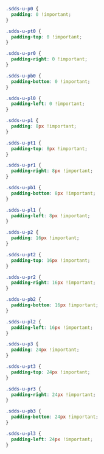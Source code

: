 <Meta title="Utilities/Utility Classes/Padding" />

```css
.sdds-u-p0 {
  padding: 0 !important;
}

.sdds-u-pt0 {
  padding-top: 0 !important;
}

.sdds-u-pr0 {
  padding-right: 0 !important;
}

.sdds-u-pb0 {
  padding-bottom: 0 !important;
}

.sdds-u-pl0 {
  padding-left: 0 !important;
}

.sdds-u-p1 {
  padding: 8px !important;
}

.sdds-u-pt1 {
  padding-top: 8px !important;
}

.sdds-u-pr1 {
  padding-right: 8px !important;
}

.sdds-u-pb1 {
  padding-bottom: 8px !important;
}

.sdds-u-pl1 {
  padding-left: 8px !important;
}

.sdds-u-p2 {
  padding: 16px !important;
}

.sdds-u-pt2 {
  padding-top: 16px !important;
}

.sdds-u-pr2 {
  padding-right: 16px !important;
}

.sdds-u-pb2 {
  padding-bottom: 16px !important;
}

.sdds-u-pl2 {
  padding-left: 16px !important;
}

.sdds-u-p3 {
  padding: 24px !important;
}

.sdds-u-pt3 {
  padding-top: 24px !important;
}

.sdds-u-pr3 {
  padding-right: 24px !important;
}

.sdds-u-pb3 {
  padding-bottom: 24px !important;
}

.sdds-u-pl3 {
  padding-left: 24px !important;
}
```
